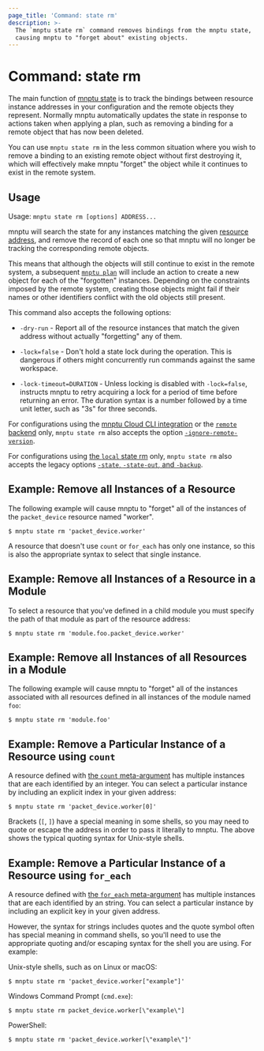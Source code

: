 ```yaml
---
page_title: 'Command: state rm'
description: >-
  The `mnptu state rm` command removes bindings from the mnptu state,
  causing mnptu to "forget about" existing objects.
---
```


# Command: state rm

The main function of [mnptu state](/mnptu/language/state) is
to track the bindings between resource instance addresses in your configuration
and the remote objects they represent. Normally mnptu automatically
updates the state in response to actions taken when applying a plan, such as
removing a binding for a remote object that has now been deleted.

You can use `mnptu state rm` in the less common situation where you wish
to remove a binding to an existing remote object without first destroying it,
which will effectively make mnptu "forget" the object while it continues
to exist in the remote system.

## Usage

Usage: `mnptu state rm [options] ADDRESS...`

mnptu will search the state for any instances matching the given
[resource address](/mnptu/cli/state/resource-addressing), and remove
the record of each one so that mnptu will no longer be tracking the
corresponding remote objects.

This means that although the objects will still continue to exist in the
remote system, a subsequent
[`mnptu plan`](/mnptu/cli/commands/plan)
will include an action to create a new object for each of the "forgotten"
instances. Depending on the constraints imposed by the remote system, creating
those objects might fail if their names or other identifiers conflict with
the old objects still present.

This command also accepts the following options:

- `-dry-run` - Report all of the resource instances that match the given
  address without actually "forgetting" any of them.

- `-lock=false` - Don't hold a state lock during the operation. This is
  dangerous if others might concurrently run commands against the same
  workspace.

- `-lock-timeout=DURATION` - Unless locking is disabled with `-lock=false`,
  instructs mnptu to retry acquiring a lock for a period of time before
  returning an error. The duration syntax is a number followed by a time
  unit letter, such as "3s" for three seconds.

For configurations using the [mnptu Cloud CLI integration](/mnptu/cli/cloud) or the [`remote` backend](/mnptu/language/settings/backends/remote)
only, `mnptu state rm`
also accepts the option
[`-ignore-remote-version`](/mnptu/cli/cloud/command-line-arguments#ignore-remote-version).

For configurations using
[the `local` state rm](/mnptu/language/settings/backends/local) only,
`mnptu state rm` also accepts the legacy options
[`-state`, `-state-out`, and `-backup`](/mnptu/language/settings/backends/local#command-line-arguments).

## Example: Remove all Instances of a Resource

The following example will cause mnptu to "forget" all of the instances
of the `packet_device` resource named "worker".

```shell
$ mnptu state rm 'packet_device.worker'
```

A resource that doesn't use `count` or `for_each` has only one instance, so
this is also the appropriate syntax to select that single instance.

## Example: Remove all Instances of a Resource in a Module

To select a resource that you've defined in a child module you must specify
the path of that module as part of the resource address:

```shell
$ mnptu state rm 'module.foo.packet_device.worker'
```

## Example: Remove all Instances of all Resources in a Module

The following example will cause mnptu to "forget" all of the instances
associated with all resources defined in all instances of the module named
`foo`:

```shell
$ mnptu state rm 'module.foo'
```

## Example: Remove a Particular Instance of a Resource using `count`

A resource defined with [the `count` meta-argument](/mnptu/language/meta-arguments/count)
has multiple instances that are each identified by an integer. You can
select a particular instance by including an explicit index in your given
address:

```shell
$ mnptu state rm 'packet_device.worker[0]'
```

Brackets (`[`, `]`) have a special meaning in some shells, so you may need to
quote or escape the address in order to pass it literally to mnptu.
The above shows the typical quoting syntax for Unix-style shells.

## Example: Remove a Particular Instance of a Resource using `for_each`

A resource defined with [the `for_each` meta-argument](/mnptu/language/meta-arguments/for_each)
has multiple instances that are each identified by an string. You can
select a particular instance by including an explicit key in your given
address.

However, the syntax for strings includes quotes and the quote symbol often
has special meaning in command shells, so you'll need to use the appropriate
quoting and/or escaping syntax for the shell you are using. For example:

Unix-style shells, such as on Linux or macOS:

```shell
$ mnptu state rm 'packet_device.worker["example"]'
```

Windows Command Prompt (`cmd.exe`):

```shell
$ mnptu state rm packet_device.worker[\"example\"]
```

PowerShell:

```shell
$ mnptu state rm 'packet_device.worker[\"example\"]'
```
